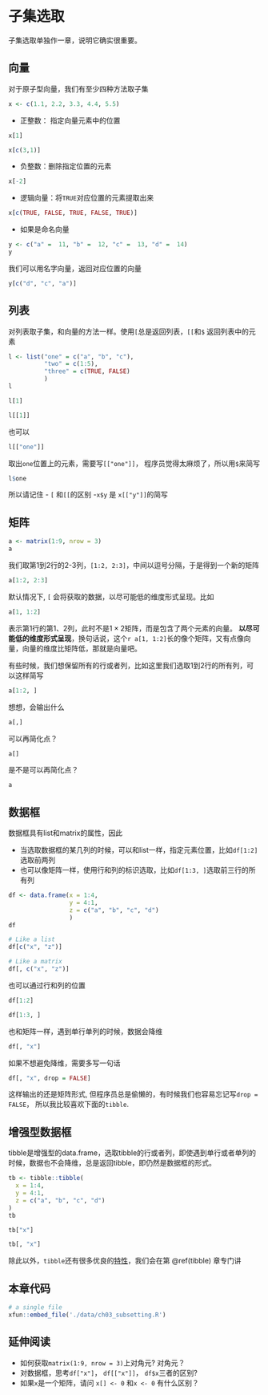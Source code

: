 # 子集选取 {#subsetting}

子集选取单独作一章，说明它确实很重要。

## 向量


对于原子型向量，我们有至少四种方法取子集
```r
x <- c(1.1, 2.2, 3.3, 4.4, 5.5)
```


- 正整数： 指定向量元素中的位置
```r
x[1]
```

```r
x[c(3,1)]
```

- 负整数：删除指定位置的元素
```r
x[-2]
```

- 逻辑向量：将`TRUE`对应位置的元素提取出来
```r
x[c(TRUE, FALSE, TRUE, FALSE, TRUE)]
```



- 如果是命名向量
```r
y <- c("a" =  11, "b" =  12, "c" =  13, "d" =  14)
y
```

我们可以用名字向量，返回对应位置的向量
```r
y[c("d", "c", "a")]
```

## 列表

对列表取子集，和向量的方法一样。使用`[`总是返回列表，`[[`和`$` 返回列表中的元素
```r
l <- list("one" = c("a", "b", "c"), 
		  "two" = c(1:5), 
		  "three" = c(TRUE, FALSE)
		  )
l
```

```r
l[1]
```

```r
l[[1]]
```
也可以
```r
l[["one"]]
```
取出`one`位置上的元素，需要写`[["one"]]`， 程序员觉得太麻烦了，所以用`$`来简写
```r
l$one
```

所以请记住
- `[` 和`[[`的区别
-`x$y` 是 `x[["y"]]`的简写
 
 
## 矩阵

```r
a <- matrix(1:9, nrow = 3)
a
```
我们取第1到2行的2-3列，`[1:2, 2:3]`，中间以逗号分隔，于是得到一个新的矩阵
```r
a[1:2, 2:3]
```

默认情况下, `[` 会将获取的数据，以尽可能低的维度形式呈现。比如
```r
a[1, 1:2]
```
表示第1行的第1、2列，此时不是$1 \times 2$矩阵，而是包含了两个元素的向量。
**以尽可能低的维度形式呈现**，换句话说，这个`r a[1, 1:2]`长的像个矩阵，又有点像向量，向量的维度比矩阵低，那就是向量吧。


有些时候，我们想保留所有的行或者列，比如这里我们选取1到2行的所有列，可以这样简写

```r
a[1:2, ]
```

想想，会输出什么
```r
a[,]
```
可以再简化点？
```r
a[]
```

是不是可以再简化点？
```r
a
```

## 数据框

数据框具有list和matrix的属性，因此

- 当选取数据框的某几列的时候，可以和list一样，指定元素位置，比如`df[1:2]`选取前两列 
- 也可以像矩阵一样，使用行和列的标识选取，比如`df[1:3, ]`选取前三行的所有列

```r
df <- data.frame(x = 1:4,
				 y = 4:1,
				 z = c("a", "b", "c", "d")
				 )
df
```
```r
# Like a list
df[c("x", "z")]
```



```r
# Like a matrix
df[, c("x", "z")]
```


也可以通过行和列的位置
```r
df[1:2]
```


```r
df[1:3, ]
```


也和矩阵一样，遇到单行单列的时候，数据会降维
```r
df[, "x"]
```


如果不想避免降维，需要多写一句话
```r
df[, "x", drop = FALSE]
```
这样输出的还是矩阵形式, 但程序员总是偷懒的，有时候我们也容易忘记写`drop = FALSE`，
所以我比较喜欢下面的`tibble`.



## 增强型数据框

tibble是增强型的data.frame，选取tibble的行或者列，即使遇到单行或者单列的时候，数据也不会降维，总是返回tibble，即仍然是数据框的形式。

```r
tb <- tibble::tibble(
  x = 1:4,
  y = 4:1,
  z = c("a", "b", "c", "d")
)
tb
```


```r
tb["x"]
```


```r
tb[, "x"]
```
除此以外，`tibble`还有很多优良的[特性](https://tibble.tidyverse.org/)，我们会在第 \@ref(tibble) 章专门讲


## 本章代码

```r
# a single file
xfun::embed_file('./data/ch03_subsetting.R')
```

## 延伸阅读

- 如何获取`matrix(1:9, nrow = 3)`上对角元? 对角元？
- 对数据框，思考`df["x"]`， `df[["x"]]`， `df$x`三者的区别?
- 如果`x`是一个矩阵，请问 `x[] <- 0` 和`x <- 0` 有什么区别？



